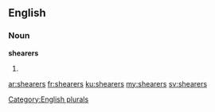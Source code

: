 ==English==

===Noun===
'''shearers'''

# {{plural of|shearer}}

[[Category:English plurals]]

[[ar:shearers]]
[[fr:shearers]]
[[ku:shearers]]
[[my:shearers]]
[[sv:shearers]]